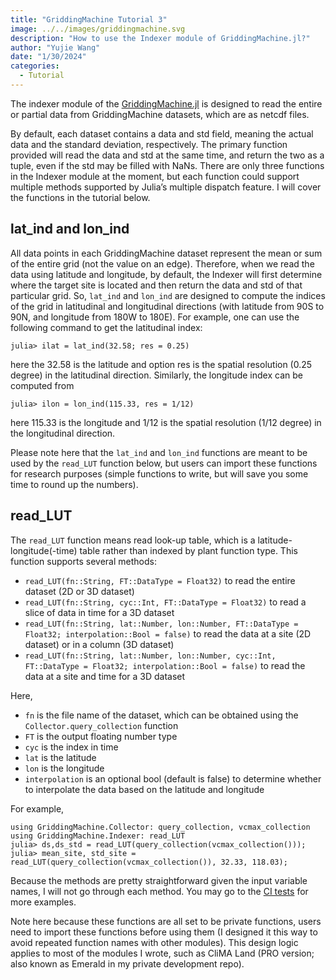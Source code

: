 ```yaml
---
title: "GriddingMachine Tutorial 3"
image: ../../images/griddingmachine.svg
description: "How to use the Indexer module of GriddingMachine.jl?"
author: "Yujie Wang"
date: "1/30/2024"
categories:
  - Tutorial
---
```


The indexer module of the [GriddingMachine.jl](https://github.com/CliMA/GriddingMachine.jl) is designed to read the entire or partial data from GriddingMachine datasets, which are as netcdf files.

By default, each dataset contains a data and std field, meaning the actual data and the standard deviation, respectively. The primary function provided will read the data and std at the same time, and return the two as a tuple, even if the std may be filled with NaNs. There are only three functions in the Indexer module at the moment, but each function could support multiple methods supported by Julia’s multiple dispatch feature. I will cover the functions in the tutorial below.


## lat_ind and lon_ind
All data points in each GriddingMachine dataset represent the mean or sum of the entire grid (not the value on an edge). Therefore, when we read the data using latitude and longitude, by default, the Indexer will first determine where the target site is located and then return the data and std of that particular grid. So,  `lat_ind` and `lon_ind` are designed to compute the indices of the grid in latitudinal and longitudinal directions (with latitude from 90S to 90N, and longitude from 180W to 180E). For example, one can use the following command to get the latitudinal index:
```
julia> ilat = lat_ind(32.58; res = 0.25)
```
here the 32.58 is the latitude and option res is the spatial resolution (0.25 degree) in the latitudinal direction. Similarly, the longitude index can be computed from
```
julia> ilon = lon_ind(115.33, res = 1/12)
```
here 115.33 is the longitude and 1/12 is the spatial resolution (1/12 degree) in the longitudinal direction.

Please note here that the `lat_ind` and `lon_ind` functions are meant to be used by the `read_LUT` function below, but users can import these functions for research purposes (simple functions to write, but will save you some time to round up the numbers).


## read_LUT
The `read_LUT` function means read look-up table, which is a latitude-longitude(-time) table rather than indexed by plant function type. This function supports several methods:

- `read_LUT(fn::String, FT::DataType = Float32)` to read the entire dataset (2D or 3D dataset)
- `read_LUT(fn::String, cyc::Int, FT::DataType = Float32)` to read a slice of data in time for a 3D dataset
- `read_LUT(fn::String, lat::Number, lon::Number, FT::DataType = Float32; interpolation::Bool = false)` to read the data at a site (2D dataset) or in a column (3D dataset)
- `read_LUT(fn::String, lat::Number, lon::Number, cyc::Int, FT::DataType = Float32; interpolation::Bool = false)` to read the data at a site and time for a 3D dataset

Here,

- `fn` is the file name of the dataset, which can be obtained using the `Collector.query_collection` function
- `FT` is the output floating number type
- `cyc` is the index in time
- `lat` is the latitude
- `lon` is the longitude
- `interpolation` is an optional bool (default is false) to determine whether to interpolate the data based on the latitude and longitude

For example,
```
using GriddingMachine.Collector: query_collection, vcmax_collection
using GriddingMachine.Indexer: read_LUT
julia> ds,ds_std = read_LUT(query_collection(vcmax_collection()));
julia> mean_site, std_site = read_LUT(query_collection(vcmax_collection()), 32.33, 118.03);
```
Because the methods are pretty straightforward given the input variable names, I will not go through each method. You may go to the [CI tests](https://github.com/CliMA/GriddingMachine.jl/blob/main/test/runtests.jl) for more examples.

Note here because these functions are all set to be private functions, users need to import these functions before using them (I designed it this way to avoid repeated function names with other modules). This design logic applies to most of the modules I wrote, such as CliMA Land (PRO version; also known as Emerald in my private development repo).
